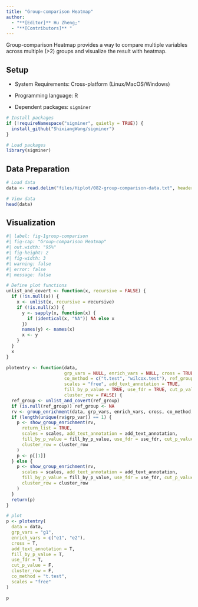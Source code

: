 ```yaml
---
title: "Group-comparison Heatmap"
author:
  - "**[Editor]** Hu Zheng;"
  - "**[Contributors]** "
---
```


Group-comparison Heatmap provides a way to compare multiple variables across multiple (>2) groups and visualize the result with heatmap.

## Setup

-   System Requirements: Cross-platform (Linux/MacOS/Windows)

-   Programming language: R

-   Dependent packages: `sigminer`

```r
# Install packages
if (!requireNamespace("sigminer", quietly = TRUE)) {
  install_github("ShixiangWang/sigminer")
}

# Load packages
library(sigminer)
```

## Data Preparation

```r
# Load data
data <- read.delim("files/Hiplot/082-group-comparison-data.txt", header = T)

# View data
head(data)
```

## Visualization

```r
#| label: fig-1group-comparison
#| fig-cap: "Group-comparison Heatmap"
#| out.width: "95%"
#| fig-height: 2
#| fig-width: 3
#| warning: false
#| error: false
#| message: false

# Define plot functions
unlist_and_covert <- function(x, recursive = FALSE) {
  if (!is.null(x)) {
    x <- unlist(x, recursive = recursive)
    if (!is.null(x)) {
      y <- sapply(x, function(x) {
        if (identical(x, "NA")) NA else x
      })
      names(y) <- names(x)
      x <- y
    }
  }
  x
}

plotentry <- function(data,
                      grp_vars = NULL, enrich_vars = NULL, cross = TRUE,
                      co_method = c("t.test", "wilcox.test"), ref_group = NA,
                      scales = "free", add_text_annotation = TRUE,
                      fill_by_p_value = TRUE, use_fdr = TRUE, cut_p_value = FALSE,
                      cluster_row = FALSE) {
  ref_group <- unlist_and_covert(ref_group)
  if (is.null(ref_group)) ref_group <- NA
  rv <- group_enrichment(data, grp_vars, enrich_vars, cross, co_method, ref_group)
  if (length(unique(rv$grp_var)) == 1) {
    p <- show_group_enrichment(rv,
      return_list = TRUE,
      scales = scales, add_text_annotation = add_text_annotation,
      fill_by_p_value = fill_by_p_value, use_fdr = use_fdr, cut_p_value = cut_p_value,
      cluster_row = cluster_row
    )
    p <- p[[1]]
  } else {
    p <- show_group_enrichment(rv,
      scales = scales, add_text_annotation = add_text_annotation,
      fill_by_p_value = fill_by_p_value, use_fdr = use_fdr, cut_p_value = cut_p_value,
      cluster_row = cluster_row
    )
  }
  return(p)
}

# plot
p <- plotentry(
  data = data,
  grp_vars = "g1",
  enrich_vars = c("e1", "e2"),
  cross = T,
  add_text_annotation = T,
  fill_by_p_value = T,
  use_fdr = T,
  cut_p_value = F,
  cluster_row = F,
  co_method = "t.test",
  scales = "free"
)

p
```


